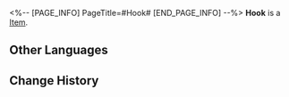 <%-- [PAGE_INFO]
PageTitle=#Hook#
[END_PAGE_INFO] --%>
{{Item Infobox
|id          = 250109
|image       = Item Hook.png
|type        = 
|invCategory = 
|rarity      = 5
|effect      = 
|description = 
}}
'''Hook''' is a [[Item]].

==Other Languages==
{{Other Languages
|en   = Hook
|zhs  = 虎克
|zht  = 虎克
|ja   = フック
|ko   = 후크
|es   = Hook
|fr   = Hook
|ru   = Хук
|th   = Hook
|vi   = Hook
|de   = Hook
|id   = Hook
|pt   = Hook
}}

==Change History==
{{Change History|2.0}}